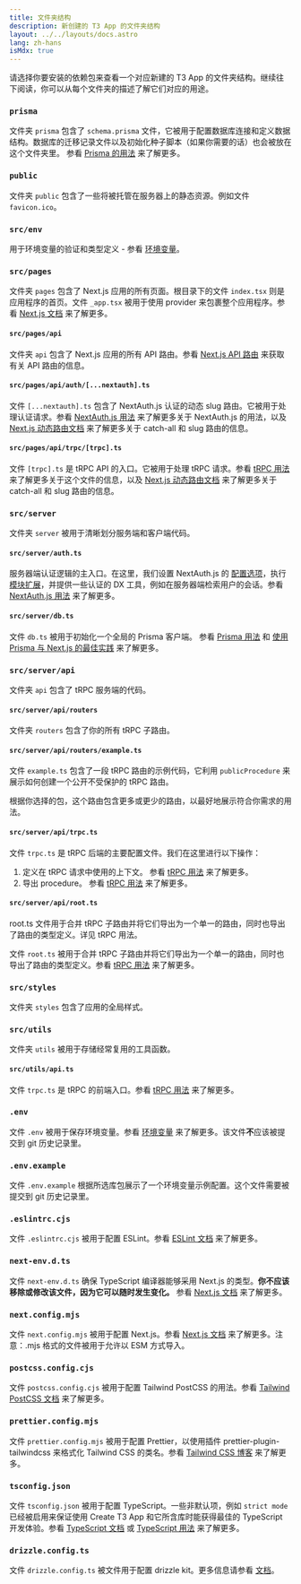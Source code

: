 ```yaml
---
title: 文件夹结构
description: 新创建的 T3 App 的文件夹结构
layout: ../../layouts/docs.astro
lang: zh-hans
isMdx: true
---
```



请选择你要安装的依赖包来查看一个对应新建的 T3 App 的文件夹结构。继续往下阅读，你可以从每个文件夹的描述了解它们对应的用途。

<Form />

<Diagram />

<div data-components="prisma">

### `prisma`

文件夹 `prisma` 包含了 `schema.prisma` 文件，它被用于配置数据库连接和定义数据结构。数据库的迁移记录文件以及初始化种子脚本（如果你需要的话）也会被放在这个文件夹里。 参看 [Prisma 的用法](/zh-hans/usage/prisma) 来了解更多。

</div>
<div>

### `public`

文件夹 `public` 包含了一些将被托管在服务器上的静态资源。例如文件 `favicon.ico`。

</div>
<div>

### `src/env`

用于环境变量的验证和类型定义 - 参看 [环境变量](/zh-hans/usage/env-variables)。

</div>
<div>

### `src/pages`

文件夹 `pages` 包含了 Next.js 应用的所有页面。根目录下的文件 `index.tsx` 则是应用程序的首页。文件 `_app.tsx` 被用于使用 provider 来包裹整个应用程序。参看 [Next.js 文档](https://nextjs.org/docs/basic-features/pages) 来了解更多。

</div>
<div data-components="nextauth trpc">

#### `src/pages/api`

文件夹 `api` 包含了 Next.js 应用的所有 API 路由。参看 [Next.js API 路由](https://nextjs.org/docs/api-routes/introduction) 来获取有关 API 路由的信息。

</div>
<div data-components="nextauth">

#### `src/pages/api/auth/[...nextauth].ts`

文件 `[...nextauth].ts` 包含了 NextAuth.js 认证的动态 slug 路由。它被用于处理认证请求。参看 [NextAuth.js 用法](/zh-hans/usage/next-auth) 来了解更多关于 NextAuth.js 的用法，以及 [Next.js 动态路由文档](https://nextjs.org/docs/routing/dynamic-routes) 来了解更多关于 catch-all 和 slug 路由的信息。

</div>
<div data-components="trpc">

#### `src/pages/api/trpc/[trpc].ts`

文件 `[trpc].ts` 是 tRPC API 的入口。它被用于处理 tRPC 请求。参看 [tRPC 用法](/zh-hans/usage/trpc#-pagesapitrpctrpcts) 来了解更多关于这个文件的信息，以及 [Next.js 动态路由文档](https://nextjs.org/docs/routing/dynamic-routes) 来了解更多关于 catch-all 和 slug 路由的信息。

</div>
<div data-components="trpc prisma nextauth">

### `src/server`

文件夹 `server` 被用于清晰划分服务端和客户端代码。

</div>
<div data-components="nextauth+trpc">

#### `src/server/auth.ts`

服务器端认证逻辑的主入口。在这里，我们设置 NextAuth.js 的 [配置选项](/zh-hans/usage/next-auth)，执行 [模块扩展](/zh-hans/usage/next-auth#inclusion-of-userid-on-the-session)，并提供一些认证的 DX 工具，例如在服务器端检索用户的会话。参看 [NextAuth.js 用法](/zh-hans/usage/next-auth#搭配-trpc-的用法) 来了解更多。

</div>
<div data-components="prisma">

#### `src/server/db.ts`

文件 `db.ts` 被用于初始化一个全局的 Prisma 客户端。 参看 [Prisma 用法](/zh-hans/usage/prisma#prisma-客户端) 和 [使用 Prisma 与 Next.js 的最佳实践](https://www.prisma.io/docs/guides/database/troubleshooting-orm/help-articles/nextjs-prisma-client-dev-practices) 来了解更多。

</div>
<div data-components="trpc">

### `src/server/api`

文件夹 `api` 包含了 tRPC 服务端的代码。

</div>
<div data-components="trpc">

#### `src/server/api/routers`

文件夹 `routers` 包含了你的所有 tRPC 子路由。

</div>
<div data-components="trpc">

#### `src/server/api/routers/example.ts`

文件 `example.ts` 包含了一段 tRPC 路由的示例代码，它利用 `publicProcedure` 来展示如何创建一个公开不受保护的 tRPC 路由。

根据你选择的包，这个路由包含更多或更少的路由，以最好地展示符合你需求的用法。

</div>
<div data-components="trpc">

#### `src/server/api/trpc.ts`

文件 `trpc.ts` 是 tRPC 后端的主要配置文件。我们在这里进行以下操作：

1. 定义在 tRPC 请求中使用的上下文。 参看 [tRPC 用法](usage/trpc#-serverapitrpcts) 来了解更多。
2. 导出 procedure。 参看 [tRPC 用法](usage/trpc#-serverapitrpcts) 来了解更多。

</div>
<div data-components="trpc">

#### `src/server/api/root.ts`

root.ts 文件用于合并 tRPC 子路由并将它们导出为一个单一的路由，同时也导出了路由的类型定义。详见 tRPC 用法。

文件 `root.ts` 被用于合并 tRPC 子路由并将它们导出为一个单一的路由，同时也导出了路由的类型定义。参看 [tRPC 用法](usage/trpc#-serverapirootts) 来了解更多。

</div>
<div>

### `src/styles`

文件夹 `styles` 包含了应用的全局样式。

</div>
<div data-components="trpc">

### `src/utils`

文件夹 `utils` 被用于存储经常复用的工具函数。

</div>
<div data-components="trpc">

#### `src/utils/api.ts`

文件 `trpc.ts` 是 tRPC 的前端入口。参看 [tRPC 用法](/zh-hans/usage/trpc#-utilsapits) 来了解更多。

</div>
<div>

### `.env`

文件 `.env` 被用于保存环境变量。参看 [环境变量](/zh-hans/usage/env-variables) 来了解更多。该文件**不**应该被提交到 git 历史记录里。

</div>
<div>

### `.env.example`

文件 `.env.example` 根据所选库包展示了一个环境变量示例配置。这个文件需要被提交到 git 历史记录里。

</div>
<div>

### `.eslintrc.cjs`

文件 `.eslintrc.cjs` 被用于配置 ESLint。参看 [ESLint 文档](https://eslint.org/docs/latest/user-guide/configuring/configuration-files) 来了解更多。

</div>
<div>

### `next-env.d.ts`

文件 `next-env.d.ts` 确保 TypeScript 编译器能够采用 Next.js 的类型。**你不应该移除或修改该文件，因为它可以随时发生变化。** 参看 [Next.js 文档](https://nextjs.org/docs/basic-features/typescript#existing-projects) 来了解更多。

</div>
<div>

### `next.config.mjs`

文件 `next.config.mjs` 被用于配置 Next.js。参看 [Next.js 文档](https://nextjs.org/docs/api-reference/next.config.js/introduction) 来了解更多。注意：.mjs 格式的文件被用于允许以 ESM 方式导入。

</div>
<div data-components="tailwind">

### `postcss.config.cjs`

文件 `postcss.config.cjs` 被用于配置 Tailwind PostCSS 的用法。参看 [Tailwind PostCSS 文档](https://tailwindcss.com/docs/installation/using-postcss) 来了解更多。

</div>
<div data-components="tailwind">

### `prettier.config.mjs`

文件 `prettier.config.mjs` 被用于配置 Prettier，以使用插件 prettier-plugin-tailwindcss 来格式化 Tailwind CSS 的类名。参看 [Tailwind CSS 博客](https://tailwindcss.com/blog/automatic-class-sorting-with-prettier) 来了解更多。

</div>
<div>

### `tsconfig.json`

文件 `tsconfig.json` 被用于配置 TypeScript。一些非默认项，例如 `strict mode` 已经被启用来保证使用 Create T3 App 和它所含库时能获得最佳的 TypeScript 开发体验。参看 [TypeScript 文档](https://www.typescriptlang.org/docs/handbook/tsconfig-json.html) 或 [TypeScript 用法](/zh-hans/usage/typescript) 来了解更多。

</div>
<div>

### `drizzle.config.ts`

文件 `drizzle.config.ts` 被文件用于配置 drizzle kit。更多信息请参看 [文档](https://orm.drizzle.team/kit-docs/config-reference)。

</div>
